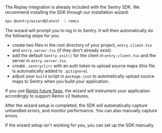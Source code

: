 The Replay integration is already included with the Sentry SDK. We recommend installing the SDK through our installation wizard:

```bash
npx @sentry/wizard@latest -i remix
```

The wizard will prompt you to log in to Sentry. It will then automatically do the following steps for you:

- create two files in the root directory of your project, `entry.client.tsx` and `entry.server.tsx` (if they don't already exist).
- add the default `Sentry.init()` for the client in `entry.client.tsx` and the server in `entry.server.tsx`.
- create `.sentryclirc` with an auth token to upload source maps (this file is automatically added to `.gitignore`).
- adjust your `build` script in `package.json` to automatically upload source maps to Sentry when you build your application.

If you use [Remix future flags](https://remix.run/docs/en/main/pages/api-development-strategy#current-future-flags), the wizard will instrument your application accordingly to support Remix v2 features.

After the wizard setup is completed, the SDK will automatically capture unhandled errors, and monitor performance.
You can also <PlatformLink to="/usage/">manually capture errors</PlatformLink>.

<Note>

If the wizard setup isn't working for you, you can <PlatformLink to="/manual-setup/">set up the SDK manually</PlatformLink>.

</Note>
